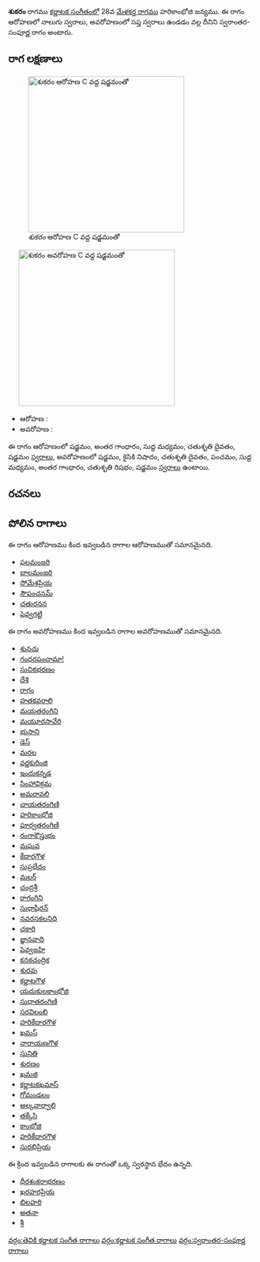 {{Infobox ragam
	| name          	= శుకరం
	| synonym	    	= 
	| mela          	= 
	| chakra        	= 
	| janaka        	= 
	| type          	= స్వరాంతర-సంపూర్ణ
	| arohanam      	= {{svaraC|S|G3|M1|D2|S'}} 
	| avarohanam    	= {{svaraC|S'|N2|D2|P|M1|G3|R2|S}}
	| jeeva         	=
	| chhaya        	=
	| nyasa         	=
	| vishesha      	= 
	| equivalent  		= 
}}
{{కర్ణాటక సంగీత రాగాలు}}
'''శుకరం''' రాగము [[కర్ణాటక సంగీతం]]లో 28వ [[మేళకర్త రాగము]] హరికాంభోజి జన్యము.  ఈ రాగం ఆరోహణలో నాలుగు స్వరాలు, అవరోహణంలో సప్త స్వరాలు ఉండడం వల్ల దీనిని స్వరాంతర-సంపూర్ణ రాగం అంటారు.


==రాగ లక్షణాలు==
[[Image:shukaram_ar_kb2wiki.png|thumb|right|316px|''శుకరం'' ఆరోహణ C వద్ద షడ్జమంతో]]
	[[Image:shukaram_av_kb2wiki.png|thumb|right|316px|''శుకరం'' అవరోహణ C వద్ద షడ్జమంతో]]

* ఆరోహణ : {{svaraC|S|G3|M1|D2|S'}} 
* అవరోహణ : {{svaraC|S'|N2|D2|P|M1|G3|R2|S}}

ఈ రాగం ఆరోహణంలో షడ్జమం, అంతర గాంధారం, సుద్ద మధ్యమం, చతుశృతి దైవతం, షడ్జమం [[స్వరాలు]], అవరోహణంలో షడ్జమం, కైసికి నిషాదం, చతుశృతి దైవతం, పంచమం, సుద్ద మధ్యమం, అంతర గాంధారం, చతుశృతి రిషభం, షడ్జమం [[స్వరాలు]] ఉంటాయి.

==రచనలు==



==పోలిన రాగాలు==
ఈ రాగం ఆరోహణము కింద ఇవ్వబడిన రాగాల ఆరోహణముతో సమానమైనది.
* [[ఫలమంజరి]]
* [[బాలమంజరి]]
* [[సోమేశప్రియ]]
* [[సౌపంచనమ్]]
* [[చతురనన]]
* [[షెవ్వగట్టి]]

ఈ రాగం అవరోహణము కింద ఇవ్వబడిన రాగాల అవరోహణముతో సమానమైనది.
* [[శునచు]]
* [[గంధరపంచామా!]]
* [[సుచికభరణం]]
* [[దేశి]]
* [[రాగం]]
* [[హతకవరాలి]]
* [[మయతరంగిని]]
* [[మయూరసావేరి]]
* [[భుసాని]]
* [[డెస్]]
* [[మరల]]
* [[వర్ణకురింజి]]
* [[ఇందుకన్నడ]]
* [[సింహావిక్రమ]]
* [[అమరావలి]]
* [[చాయతరంగిణి]]
* [[హరికాంభోజి]]
* [[పూర్వతరంగిణి]]
* [[రంగాకౌస్తుభం]]
* [[మఘవ]]
* [[కేదారగౌళ]]
* [[సుప్రభేదం]]
* [[మలర్]]
* [[చంద్రశ్రీ]]
* [[రాగంగిని]]
* [[సుధాషీరన్]]
* [[నవరసకలనిధి]]
* [[చకారి]]
* [[జ్ఞానవాది]]
* [[ షెవ్వజహి]]
* [[కనకచంద్రిక]]
* [[శురవు]]
* [[కర్ణాటగౌళ]]
* [[యదుకులకాంభోజి]]
* [[సుధాతరంగిణి]]
* [[సరవిలంబి]]
* [[హరికేదారగౌళ]]
* [[ఖమస్]]
* [[నారాయణగౌళ]]
* [[సునితి]]
* [[ శురణం]]
* [[ఖమజి]]
* [[కర్ణాటకఖమాస్]]
* [[ గోమండలం]]
* [[అల్కవార్వాలి]]
* [[తక్కేసి]]
* [[కాంభోజి]]
* [[హరికేదారగౌళ]]
* [[సురభిప్రియ]]

ఈ క్రింద ఇవ్వబడిన రాగాలకు ఈ రాగంతో ఒక్క స్వరస్థాన భేదం ఉన్నది.
* [[ధీరశంకరాభరణం]]
* [[ఖరహరప్రియ]]
* [[బిలహరి]]
* [[అతనా]]
* [[శ్రీ]]



[[వర్గం:తెవికి కర్ణాటక సంగీత రాగాలు]]
[[వర్గం:కర్ణాటక సంగీత రాగాలు]]
[[వర్గం:స్వరాంతర-సంపూర్ణ రాగాలు]]